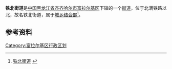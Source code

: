 {{中国乡级行政区
| 行政区全称 = 铁北街道
| 上级行政区 = [[黑龙江省|黑龙江省]][[齐齐哈尔市|齐齐哈尔市]][[富拉尔基区|富拉尔基区]]
| 行政区类别 = [[街道|街道]]
| LowerDivisions = 15个社区
| 行政区划代码 = 230206008
| 总面积 = 6.7平方公里
| 户籍人口 = 5.2万
| 常住人口 = 
| 行政区划 = 
| 官方网站 =
| 邮政编码 =161000
| 毗邻行政区 =
}}

'''铁北街道'''是[[中国|中国]][[黑龙江省|黑龙江省]][[齐齐哈尔市|齐齐哈尔市]][[富拉尔基区|富拉尔基区]]下辖的一个[[街道|街道]]，位于北满铁路以北，故名铁北街道，属于[[城乡结合部|城乡结合部]]<ref>[http://www.chinaquhua.cn/heilongjiang/ 铁北街道] {{webarchive|url=https://web.archive.org/web/20110822123644/http://www.chinaquhua.cn/heilongjiang/ |date=2011-08-22 }}</ref>。

==参考资料==
{{reflist}}

{{齐齐哈尔市富拉尔基区行政区划}}

[[Category:富拉尔基区行政区划|Category:富拉尔基区行政区划]]